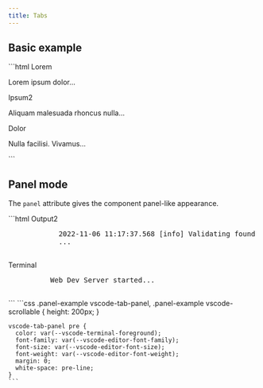 ```yaml
---
title: Tabs
---
```



<Imports />

## Basic example

<Demo>
  <BasicExample />
  <Fragment slot="html">
    ```html
    <vscode-tabs selected-index="1">
      <vscode-tab-header slot="header">Lorem</vscode-tab-header>
      <vscode-tab-panel>
        <p>
          Lorem ipsum dolor...
        </p>
      </vscode-tab-panel>
      <vscode-tab-header slot="header">
        Ipsum<vscode-badge variant="counter" slot="content-after">2</vscode-badge>
      </vscode-tab-header>
      <vscode-tab-panel>
        <p>
          Aliquam malesuada rhoncus nulla...
        </p>
      </vscode-tab-panel>
      <vscode-tab-header slot="header">Dolor</vscode-tab-header>
      <vscode-tab-panel>
        <p>
          Nulla facilisi. Vivamus...
        </p>
      </vscode-tab-panel>
    </vscode-tabs>
    ```
  </Fragment>
</Demo>

## Panel mode

The `panel` attribute gives the component panel-like appearance.

<Demo>
  <PanelModeExample />
  <Fragment slot="html">
    ```html
    <vscode-tabs selected-index="1" panel class="panel-example">
      <vscode-icon
        label="Maximize Panel Size"
        title="Maximize Panel Size"
        name="chevron-up"
        slot="addons"
        action-icon></vscode-icon>
      <vscode-icon
        label="Close Panel"
        title="Close Panel"
        name="close"
        slot="addons"
        action-icon></vscode-icon>
      <vscode-tab-header slot="header">
        Output<vscode-badge variant="counter" slot="content-after">2</vscode-badge>
      </vscode-tab-header>
      <vscode-tab-panel>
        <vscode-scrollable>
          <pre>
            2022-11-06 11:17:37.568 [info] Validating found git in: C:\Program Files\Git\cmd\git.exe
            ...
          </pre>
        </vscode-scrollable>
      </vscode-tab-panel>
      <vscode-tab-header slot="header">Terminal</vscode-tab-header>
      <vscode-tab-panel>
        <pre>
          Web Dev Server started...
        </pre>
      </vscode-tab-panel>
    </vscode-tabs>
    ```
  </Fragment>
  <Fragment slot="css">
    ```css
    .panel-example vscode-tab-panel,
    .panel-example vscode-scrollable {
      height: 200px;
    }

    vscode-tab-panel pre {
      color: var(--vscode-terminal-foreground);
      font-family: var(--vscode-editor-font-family);
      font-size: var(--vscode-editor-font-size);
      font-weight: var(--vscode-editor-font-weight);
      margin: 0;
      white-space: pre-line;
    }
    ```
  </Fragment>
</Demo>